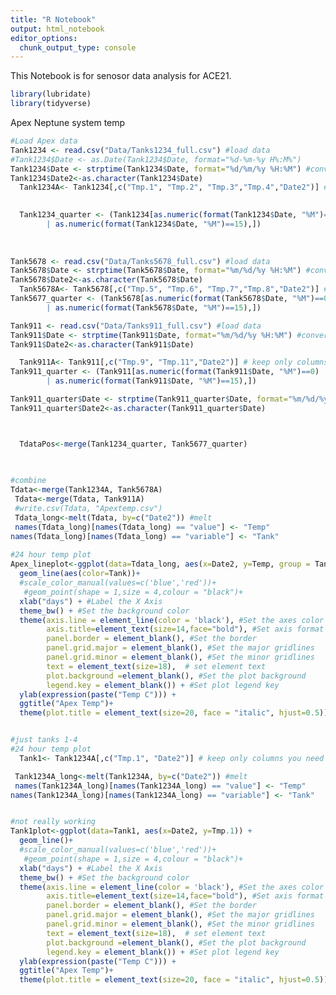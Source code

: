```yaml
---
title: "R Notebook"
output: html_notebook
editor_options: 
  chunk_output_type: console
---
```


This Notebook is for senosor data analysis for ACE21. 
```r
library(lubridate)
library(tidyverse)
```

Apex Neptune system temp
```r

#Load Apex data
Tank1234 <- read.csv("Data/Tanks1234_full.csv") #load data
#Tank1234$Date <- as.Date(Tank1234$Date, format="%d-%m-%y H%:M%")
Tank1234$Date <- strptime(Tank1234$Date, format="%d/%m/%y %H:%M") #convert date format to characters
Tank1234$Date2<-as.character(Tank1234$Date)
  Tank1234A<- Tank1234[,c("Tmp.1", "Tmp.2", "Tmp.3","Tmp.4","Date2")] # keep only columns you need

  
  Tank1234_quarter <- (Tank1234[as.numeric(format(Tank1234$Date, "%M")==0)
        | as.numeric(format(Tank1234$Date, "%M")==15),])
  
  
  
Tank5678 <- read.csv("Data/Tanks5678_full.csv") #load data
Tank5678$Date <- strptime(Tank5678$Date, format="%m/%d/%y %H:%M") #convert date format to characters
Tank5678$Date2<-as.character(Tank5678$Date)
  Tank5678A<- Tank5678[,c("Tmp.5", "Tmp.6", "Tmp.7","Tmp.8","Date2")] # keep only columns you need
Tank5677_quarter <- (Tank5678[as.numeric(format(Tank5678$Date, "%M")==0)
        | as.numeric(format(Tank5678$Date, "%M")==15),])

Tank911 <- read.csv("Data/Tanks911_full.csv") #load data
Tank911$Date <- strptime(Tank911$Date, format="%m/%d/%y %H:%M") #convert date format to characters
Tank911$Date2<-as.character(Tank911$Date)

  Tank911A<- Tank911[,c("Tmp.9", "Tmp.11","Date2")] # keep only columns you need
Tank911_quarter <- (Tank911[as.numeric(format(Tank911$Date, "%M")==0)
        | as.numeric(format(Tank911$Date, "%M")==15),])

Tank911_quarter$Date <- strptime(Tank911_quarter$Date, format="%m/%d/%y %H:%M") #convert date format to characters
Tank911_quarter$Date2<-as.character(Tank911_quarter$Date)



  TdataPos<-merge(Tank1234_quarter, Tank5677_quarter)

  
  
#combine
Tdata<-merge(Tank1234A, Tank5678A)
 Tdata<-merge(Tdata, Tank911A)
 #write.csv(Tdata, "Apextemp.csv")
 Tdata_long<-melt(Tdata, by=c("Date2")) #melt
 names(Tdata_long)[names(Tdata_long) == "value"] <- "Temp"
names(Tdata_long)[names(Tdata_long) == "variable"] <- "Tank"
 
#24 hour temp plot
Apex_lineplot<-ggplot(data=Tdata_long, aes(x=Date2, y=Temp, group = Tank, color=Tank)) +
  geom_line(aes(color=Tank))+
  #scale_color_manual(values=c('blue','red'))+
   #geom_point(shape = 1,size = 4,colour = "black")+
  xlab("days") + #Label the X Axis
  theme_bw() + #Set the background color
  theme(axis.line = element_line(color = 'black'), #Set the axes color
        axis.title=element_text(size=14,face="bold"), #Set axis format
        panel.border = element_blank(), #Set the border 
        panel.grid.major = element_blank(), #Set the major gridlines
        panel.grid.minor = element_blank(), #Set the minor gridlines
        text = element_text(size=18),  # set element text
        plot.background =element_blank(), #Set the plot background
        legend.key = element_blank()) + #Set plot legend key
  ylab(expression(paste("Temp C"))) +
  ggtitle("Apex Temp")+
  theme(plot.title = element_text(size=20, face = "italic", hjust=0.5));Apex_lineplot


#just tanks 1-4
#24 hour temp plot
  Tank1<- Tank1234A[,c("Tmp.1", "Date2")] # keep only columns you need

 Tank1234A_long<-melt(Tank1234A, by=c("Date2")) #melt
 names(Tank1234A_long)[names(Tank1234A_long) == "value"] <- "Temp"
names(Tank1234A_long)[names(Tank1234A_long) == "variable"] <- "Tank"


#not really working
Tank1plot<-ggplot(data=Tank1, aes(x=Date2, y=Tmp.1)) +
  geom_line()+
  #scale_color_manual(values=c('blue','red'))+
   #geom_point(shape = 1,size = 4,colour = "black")+
  xlab("days") + #Label the X Axis
  theme_bw() + #Set the background color
  theme(axis.line = element_line(color = 'black'), #Set the axes color
        axis.title=element_text(size=14,face="bold"), #Set axis format
        panel.border = element_blank(), #Set the border 
        panel.grid.major = element_blank(), #Set the major gridlines
        panel.grid.minor = element_blank(), #Set the minor gridlines
        text = element_text(size=18),  # set element text
        plot.background =element_blank(), #Set the plot background
        legend.key = element_blank()) + #Set plot legend key
  ylab(expression(paste("Temp C"))) +
  ggtitle("Apex Temp")+
  theme(plot.title = element_text(size=20, face = "italic", hjust=0.5));Tank1plot

```


